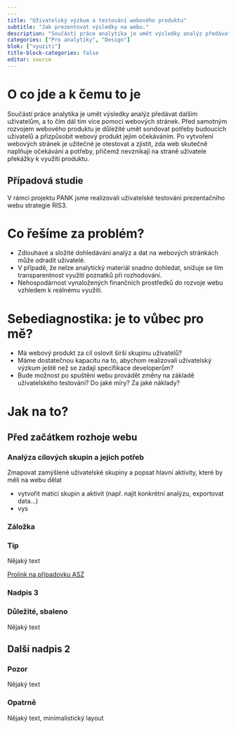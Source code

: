 ```yaml
---
---
title: "Uživatelský výzkum a testování webového produktu"
subtitle: "Jak prezentovat výsledky na webu."
description: "Součástí práce analytika je umět výsledky analýz předávat dalším uživatelům, a to čím dál tím více pomocí webových stránek. "
categories: ["Pro analytiky", "Design"]
blok: ["vyuziti"]
title-block-categories: false
editor: source
---
```


# O co jde a k čemu to je

:::{.callout-note icon=false appearance=simple collapse=true}

Součástí práce analytika je umět výsledky analýz předávat dalším uživatelům, a to čím dál tím více pomocí webových stránek. Před samotným rozvojem webového produktu je důležité umět sondovat potřeby budoucích uživatelů a přizpůsobit webový produkt jejim očekáváním. Po vytvoření webových stránek je užitečné je otestovat a zjistit, zda web skutečně naplňuje očekávání a potřeby, přičemž nevznikají na straně uživatele překážky k využití produktu. 


## Případová studie

V rámci projektu PANK jsme realizovali uživatelské testování prezentačního webu strategie RIS3.

:::

# Co řešíme za problém?

- Zdlouhavé a složité dohledávání analýz a dat na webových stránkách může odradit uživatelé.
- V případě, že nelze analytický materiál snadno dohledat, snižuje se tím transparentnost využití poznatků při rozhodování.
- Nehospodárnost vynaložených finančních prostředků do rozvoje webu vzhledem k reálnému využití.


:::{.panel-tabset}

# Sebediagnostika: je to vůbec pro mě?

- Má webový produkt za cíl oslovit širší skupinu uživatelů?
- Máme dostatečnou kapacitu na to, abychom realizovali uživatelský výzkum ještě než se zadají specifikace developerům? 
- Bude možnost po spuštění webu provádět změny na základě uživatelského testování? Do jaké míry? Za jaké náklady?

# Jak na to?

## Před začátkem rozhoje webu

### Analýza cílových skupin a jejich potřeb

Zmapovat zamýšlené uživatelské skupiny a popsat hlavní aktivity, které by měli na webu dělat

- vytvořit matici skupin a aktivit (např. najít konkrétní analýzu, exportovat data…)
- vys


### Záložka

:::

:::{.callout-note collapse=false}

### Tip

Nějaký text

:::

:::{.btn .btn-primary}
[Prolink na případovku ASZ](../pripadove-studie/asz)
:::


### Nadpis 3 {#id-pro-odkazy}

:::{.callout-important collapse=true}

### Důležité, sbaleno

Nějaký text

:::

## Další nadpis 2

:::{.callout-warning collapse=false}

### Pozor

Nějaký text

:::

:::{.callout-caution icon=false appearance=minimal}

### Opatrně

Nějaký text, minimalistický layout

:::
